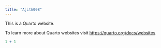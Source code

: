 ```yaml
---
title: "Ajith008"
---
```


This is a Quarto website.

To learn more about Quarto websites visit <https://quarto.org/docs/websites>.

```r
1 + 1
```
